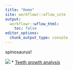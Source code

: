 ```yaml
---
title: "Home"
site: workflowr::wflow_site
output:
  workflowr::wflow_html:
    toc: false
editor_options:
  chunk_output_type: console
---
```


spinosaurus!

![](assets/sa.png)
* [Teeth growth analysis](teeth.html)
